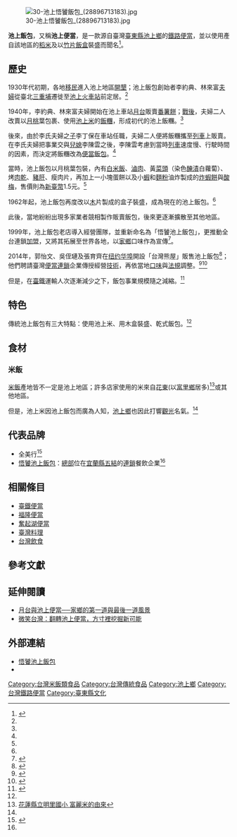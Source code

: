 [[File:30-池上悟饕飯包_(28896713183).jpg|thumb]]

'''池上飯包'''，又稱'''池上便當'''，是一款源自臺灣[[臺東縣|臺東縣]][[池上鄉|池上鄉]]的[[鐵路便當|鐵路便當]]，並以使用產自該地區的[[稻米|稻米]]及以[[竹片飯盒|竹片飯盒]]裝盛而聞名<ref name=由來>{{Cite web |url=http://library.taiwanschoolnet.org/cyberfair2003/C0334950068/bandon/a1.htm |title=品味池上便當--池上便當的由來 |accessdate=2017-03-07 |work=library.taiwanschoolnet.org }}</ref>。

== 歷史 ==
1930年代初期，各地[[移民|移民]]進入池上地區[[開墾|開墾]]；池上飯包創始者李約典、林來富[[夫婦|夫婦]]從臺北[[三重區|三重埔]]遷徙至[[池上車站_(臺灣)|池上火車站]]前定居。<ref name=由來/>

1940年，李約典、林來富夫婦開始在池上車站[[月台|月台]]販賣[[番薯餅|番薯餅]]；[[臺灣戰後時期|戰後]]，夫婦二人改賣以[[月桃|月桃]]葉包裹、使用[[池上米|池上米]]的[[飯糰|飯糰]]，形成初代的池上飯糰。<ref name=由來/>

後來，由於李氏夫婦之[[兒子|子]]李丁保在車站任職，夫婦二人便將飯糰攜至[[列車|列車]]上販賣。在李氏夫婦把事業交與[[兒媳|兒媳]]李陳雲之後，李陳雲考慮到當時[[列車|列車]]速度慢、行駛時間的因素，而決定將飯糰改為[[飯包|便當飯包]]。<ref name=由來/>

當時，池上飯包以月桃葉包裝，內有[[米飯|白米飯]]、[[滷肉|滷肉]]、黃[[菜頭|菜頭]]（染色[[醃漬|醃漬]]白蘿蔔）、烤[[肉乾|肉乾]]、[[豬肝|豬肝]]、瘦肉片，再加上一小塊蛋餅以及小[[蝦|蝦]]和[[麵粉|麵粉]]油炸製成的[[炸蝦餅|炸蝦餅]]與[[酸梅|酸梅]]，售價則為[[新臺幣|新臺幣]]1.5元。<ref name=由來/>

1962年起，池上飯包再度改以[[木|木]]片製成的盒子裝盛，成為現在的池上飯包。<ref name=由來/>

此後，當地紛紛出現多家業者競相製作販賣飯包，後來更逐漸擴散至其他地區。

1999年，池上飯包老店導入經營團隊，並重新命名為「悟饕池上飯包」，更推動全台連鎖[[加盟|加盟]]，又將其拓展至世界各地，以[[家鄉|家鄉]]口味作為宣傳<ref name=悟饕>{{Cite web |url=https://www.wu-tau.com/store.php?act=view&id=275 |title=宜蘭總部_門市資訊｜悟饕池上飯包 |accessdate=2020-08-16 |work=悟饕池上飯包 |archiveurl=https://web.archive.org/web/20200816100239/https://www.wu-tau.com/store.php?act=view&id=275 |archive-date=2020-08-16 }}</ref>。

2014年，郭怡文、吳侄璉及張育齊在[[纽约华埠|纽约华埠]]開設「台灣熊屋」販售池上飯包<ref>{{Cite news|url=http://talk.ltn.com.tw/article/breakingnews/1701505|title=紐約地途》台灣美食何時才能進攻紐約？|last=NYDECO|first=|date=2016-05-19|work=自由評論網|accessdate=2017-03-07}}</ref>；他們聘請臺灣[[便當|便當]][[連鎖店|連鎖]]企業傳授經營[[技術|技術]]，再依當地[[口味|口味]]與[[法規|法規]]調整。<ref>{{Cite news|url=https://udn.com/news/story/6812/1725149|title=木製飯盒解鄉愁 「台灣熊屋」登紐時美食專欄|last=許雅鈞|first=|date=2016-05-29|work=|newspaper=世界日報|accessdate=2017-03-07}}</ref><ref>{{Cite news|url=https://www.nytimes.com/2016/05/18/dining/taiwan-bear-house-hungry-city.html|title=A Meal (and History) in a Box at Taiwan Bear House|last=Mishan|first=Ligaya|date=2016-05-12|newspaper=The New York Times|accessdate=2017-03-07|issn=0362-4331}}</ref>

但是，在[[臺鐵|臺鐵]]運輸人次逐漸減少之下，飯包事業規模隨之減縮。<ref>{{Cite news|url=http://news.tvbs.com.tw/life/688825|title=月台便當風潮降　池上、關山站苦撐│TVBS新聞網|last=劉錦源|first=|date=2016-11-24|work=|newspaper=TVBS|accessdate=2017-03-07}}</ref>

== 特色 ==
傳統池上飯包有三大特點：使用池上米、用木盒裝盛、乾式飯包。<ref name=由來/>

== 食材 ==
=== 米飯 ===
[[米飯|米飯]]產地皆不一定是池上地區；許多店家使用的米來自[[花東縱谷|花東]](以[[富里鄉|富里鄉]]居多)<ref>[http://library.taiwanschoolnet.org/cyberfair2006/mrps8846003/3-1.htm 花蓮縣立明里國小 富麗米的由來]</ref>或其他地區。

但是，池上米因池上飯包而廣為人知，[[池上鄉|池上鄉]]也因此打響[[觀光|觀光]]名氣。<ref name=由來/>

== 代表品牌 ==
* 全美行<ref>{{Cite web |url=http://089235114.tranews.com/ |title=台東池上便當‧全美行 |accessdate=2017-03-07 |work=089235114.tranews.com |archive-url=https://web.archive.org/web/20180715024545/http://089235114.tranews.com/ |archivedate=2018-07-15 |dead-url=yes }}</ref>
* [[悟饕池上飯包|悟饕池上飯包]]：[[總部|總部]]位在[[宜蘭縣|宜蘭縣]][[五結鄉|五結]]的[[連鎖店|連鎖]]餐飲企業<ref name=悟饕/>

== 相關條目 ==
*[[臺鐵便當|臺鐵便當]]
*[[福隆便當|福隆便當]]
*[[奮起湖便當|奮起湖便當]]
* [[臺灣料理|臺灣料理]]
* [[台灣飲食|台灣飲食]]

== 參考文獻 ==
{{reflist}}

== 延伸閱讀 ==
{{commonscat|Chihshang Boxed Meal}}
* [https://web.archive.org/web/20170307133554/http://opinion.udn.com/opinion/story/6785/2263041 月台與池上便當──家鄉的第一道與最後一道風景]
* [https://smiletaiwan.cw.com.tw/article/627 微笑台灣：翻轉池上便當，方寸裡挖掘新可能]

==外部連結==
*[https://www.wu-tau.com/ 悟饕池上飯包]
*{{facebook|wutau}}

{{連鎖飲食店在台灣}}

[[Category:台灣米飯類食品|Category:台灣米飯類食品]]
[[Category:台灣傳統食品|Category:台灣傳統食品]]
[[Category:池上鄉|Category:池上鄉]]
[[Category:台灣鐵路便當|Category:台灣鐵路便當]]
[[Category:臺東縣文化|Category:臺東縣文化]]